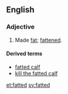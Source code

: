 ==English==

===Adjective===
{{en-adj}}
# Made [[fat]]; [[fattened]].

====Derived terms====
* [[fatted calf]]
* [[kill the fatted calf]]

[[et:fatted]]
[[sv:fatted]]